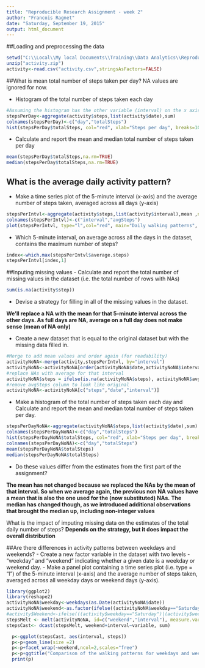 ```yaml
---
title: "Reproducible Research Assignment - week 2"
author: "Francois Ragnet"
date: "Saturday, September 19, 2015"
output: html_document
---
```


##Loading and preprocessing the data

```r
setwd("C:\\Local\\My local Documents\\Training\\Data Analytics\\Reproducible\\assignment week2")
unzip("activity.zip")
activity<-read.csv("activity.csv",stringsAsFactors=FALSE)
```

##What is mean total number of steps taken per day?
NA values are ignored for now.

- Histogram of the total number of steps taken each day
```r
#Assuming the histogram has the other variable (interval) on the x axis. if not, it would be histogram of steps taken per day?
stepsPerDay<-aggregate(activity$steps,list(activity$date),sum)
colnames(stepsPerDay)<-c("day","totalSteps")
hist(stepsPerDay$totalSteps, col="red", xlab="Steps per day", breaks=10, main="Histogram of steps activity")
```

- Calculate and report the mean and median total number of steps taken per day
```r
mean(stepsPerDay$totalSteps,na.rm=TRUE)
median(stepsPerDay$totalSteps,na.rm=TRUE)
```

## What is the average daily activity pattern?
- Make a time series plot of the 5-minute interval (x-axis) and the average number of steps taken, averaged across all days (y-axis)
```r
stepsPerIntvl<-aggregate(activity$steps,list(activity$interval),mean ,na.rm=TRUE)
colnames(stepsPerIntvl)<-c("interval","avgSteps")
plot(stepsPerIntvl, type="l",col="red", main="Daily walking patterns", xlab="time of the day",ylab="Number of steps")
```

- Which 5-minute interval, on average across all the days in the dataset, contains the maximum number of steps?
```r
index<-which.max(stepsPerIntvl$average.steps)
stepsPerIntvl[index,1]
```

##Inputing missing values
- Calculate and report the total number of missing values in the dataset (i.e. the total number of rows with NAs)
```r
sum(is.na(activity$step))
```

- Devise a strategy for filling in all of the missing values in the dataset. 

**We'll replace a NA with the mean for that 5-minute interval across the other days. As full days are NA, average on a full day does not make sense (mean of NA only)**

- Create a new dataset that is equal to the original dataset but with the missing data filled in.

```r
#Merge to add mean values and order again (for readability)
activityNoNA<-merge(activity,stepsPerIntvl, by="interval")
activityNoNA<-activityNoNA[order(activityNoNA$date,activityNoNA$interval),]
#replace NAs with average for that interval
activityNoNA$steps = ifelse(is.na(activityNoNA$steps), activityNoNA$avgSteps, activityNoNA$steps)
#remove avgSteps column to look like original
activityNoNA<-activityNoNA[c("steps","date","interval")]
```

- Make a histogram of the total number of steps taken each day and Calculate and report the mean and median total number of steps taken per day. 

```r

stepsPerDayNoNA<-aggregate(activityNoNA$steps,list(activity$date),sum)
colnames(stepsPerDayNoNA)<-c("day","totalSteps")
hist(stepsPerDayNoNA$totalSteps, col="red", xlab="Steps per day", breaks=10, main="Histogram of steps activity")
colnames(stepsPerDayNoNA)<-c("day","totalSteps")
mean(stepsPerDayNoNA$totalSteps)
median(stepsPerDayNoNA$totalSteps)
```

- Do these values differ from the estimates from the first part of the assignment?

**The mean has not changed because we replaced the NAs by the mean of that interval. So when we average again, the previous non NA values have a mean that is also the one used for the (now substituted) NAs.**
**The median has changed though, as we introduced additional observations that brought the median up, including non-integer values**

What is the impact of imputing missing data on the estimates of the total daily number of steps?
**Depends on the strategy, but it does impact the overall distribution**

##Are there differences in activity patterns between weekdays and weekends?
- Create a new factor variable in the dataset with two levels - "weekday" and "weekend" indicating whether a given date is a weekday or weekend day.
- Make a panel plot containing a time series plot (i.e. type = "l") of the 5-minute interval (x-axis) and the average number of steps taken, averaged across all weekday days or weekend days (y-axis).

```r
library(ggplot2)
library(reshape2)
activityNoNA$weekday<-weekdays(as.Date(activityNoNA$date))
activityNoNA$weekend<-as.factor(ifelse((activityNoNA$weekday=="Saturday")|(activityNoNA$weekday=="Sunday"),"weekend","weekday"))
#activity$Weekend<-ifelse(((activity$weekday=="Saturday")|(activity$weekday=="Sunday")),"weekend","weekday")
stepsMelt <- melt(activityNoNA, id=c("weekend","interval"), measure.vars=c("steps"))
stepsCast<- dcast(stepsMelt, weekend+interval~variable, sum)

  p<-ggplot(stepsCast, aes(interval, steps))
  p<-p+geom_line(size =2)
  p<-p+facet_wrap(~weekend,ncol=2,scales="free")
  p<-p+ggtitle("Comparison of the walking patterns for weekdays and weekends")
  print(p)
                       
```
